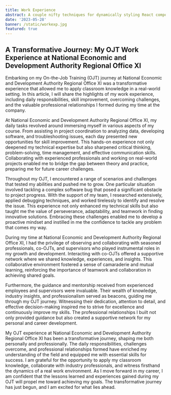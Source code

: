 ```yaml
---
title: Work Experience
abstract: A couple nifty techniques for dynamically styling React components with CSS custom properties
date: '2023-05-28'
banner: /static/workexp.jpg
featured: true
---
```


## A Transformative Journey: My OJT Work Experience at National Economic and Development Authority Regional Office XI

Embarking on my On-the-Job Training (OJT) journey at National Economic and Development Authority Regional Office XI was a transformative experience that allowed me to apply classroom knowledge in a real-world setting. In this article, I will share the highlights of my work experience, including daily responsibilities, skill improvement, overcoming challenges, and the valuable professional relationships I formed during my time at the company.

At National Economic and Development Authority Regional Office XI, my daily tasks revolved around immersing myself in various aspects of my course. From assisting in project coordination to analyzing data, developing software, and troubleshooting issues, each day presented new opportunities for skill improvement. This hands-on experience not only deepened my technical expertise but also sharpened critical thinking, problem-solving, time management, and effective communication skills. Collaborating with experienced professionals and working on real-world projects enabled me to bridge the gap between theory and practice, preparing me for future career challenges.

Throughout my OJT, I encountered a range of scenarios and challenges that tested my abilities and pushed me to grow. One particular situation involved tackling a complex software bug that posed a significant obstacle to project progress. With the support of my team, I researched extensively, applied debugging techniques, and worked tirelessly to identify and resolve the issue. This experience not only enhanced my technical skills but also taught me the value of perseverance, adaptability, and teamwork in finding innovative solutions. Embracing these challenges enabled me to develop a proactive mindset and instilled in me the confidence to tackle any problem that comes my way.

During my time at National Economic and Development Authority Regional Office XI, I had the privilege of observing and collaborating with seasoned professionals, co-OJTs, and supervisors who played instrumental roles in my growth and development. Interacting with co-OJTs offered a supportive network where we shared knowledge, experiences, and insights. This collaborative environment fostered a sense of camaraderie and mutual learning, reinforcing the importance of teamwork and collaboration in achieving shared goals.

Furthermore, the guidance and mentorship received from experienced employees and supervisors were invaluable. Their wealth of knowledge, industry insights, and professionalism served as beacons, guiding me through my OJT journey. Witnessing their dedication, attention to detail, and effective decision-making inspired me to strive for excellence and continuously improve my skills. The professional relationships I built not only provided guidance but also created a supportive network for my personal and career development.

My OJT experience at National Economic and Development Authority Regional Office XI has been a transformative journey, shaping me both personally and professionally. The daily responsibilities, challenges overcome, and professional relationships formed have enriched my understanding of the field and equipped me with essential skills for success. I am grateful for the opportunity to apply my classroom knowledge, collaborate with industry professionals, and witness firsthand the dynamics of a real work environment. As I move forward in my career, I am confident that the lessons learned and experiences gained during my OJT will propel me toward achieving my goals. The transformative journey has just begun, and I am excited for what lies ahead.

##

<script
  src="https://static.elfsight.com/platform/platform.js"
  data-use-service-core
  defer
></script>

<div className="elfsight-app-d31335f2-2850-4922-aa12-2c1764556a9b"></div>
